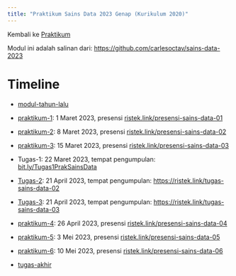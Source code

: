 ```yaml
---
title: "Praktikum Sains Data 2023 Genap (Kurikulum 2020)"
---
```


Kembali ke [Praktikum](../../../../praktikum.qmd)

Modul ini adalah salinan dari: [https://github.com/carlesoctav/sains-data-2023](https://github.com/carlesoctav/sains-data-2023)

# Timeline

- [modul-tahun-lalu](./main-module/module-tahun-lalu.qmd)

- [praktikum-1](./main-module/week-01.ipynb): 1 Maret 2023, presensi [ristek.link/presensi-sains-data-01](https://ristek.link/presensi-sains-data-01)
- [praktikum-2](./main-module/week-02.ipynb): 8 Maret 2023, presensi [ristek.link/presensi-sains-data-02](https://ristek.link/presensi-sains-data-02)
- [praktikum-3](./main-module/week-03.ipynb): 15 Maret 2023, presensi [ristek.link/presensi-sains-data-03](https://ristek.link/presensi-sains-data-03)

- Tugas-1: 22 Maret 2023, tempat pengumpulan: [bit.ly/Tugas1PrakSainsData](https://bit.ly/Tugas1PrakSainsData)

- [Tugas-2](./tugas/tugas-2.qmd): 21 April 2023, tempat pengumpulan: [https://ristek.link/tugas-sains-data-02](https://ristek.link/tugas-sains-data-02)

- [Tugas-3](./tugas/tugas-3.qmd): 21 April 2023, tempat pengumpulan: [https://ristek.link/tugas-sains-data-03](https://ristek.link/tugas-sains-data-03)

- [praktikum-4](./main-module/week-04.ipynb): 26 April 2023, presensi [ristek.link/presensi-sains-data-04](https://ristek.link/presensi-sains-data-04)

- [praktikum-5](./main-module/week-05.ipynb): 3 Mei 2023, presensi [ristek.link/presensi-sains-data-05](https://ristek.link/presensi-sains-data-05)

- [praktikum-6](./main-module/week-06.ipynb): 10 Mei 2023, presensi [ristek.link/presensi-sains-data-06](https://ristek.link/presensi-sains-data-06)

- [tugas-akhir](./tugas/tugas-akhir.qmd)